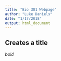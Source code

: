 ```yaml
---
title: "Bio 381 Webpage"
author: "Luke Daniels"
date: "1/17/2018"
output: html_document
---
```

## Creates a title 
*bold* 
